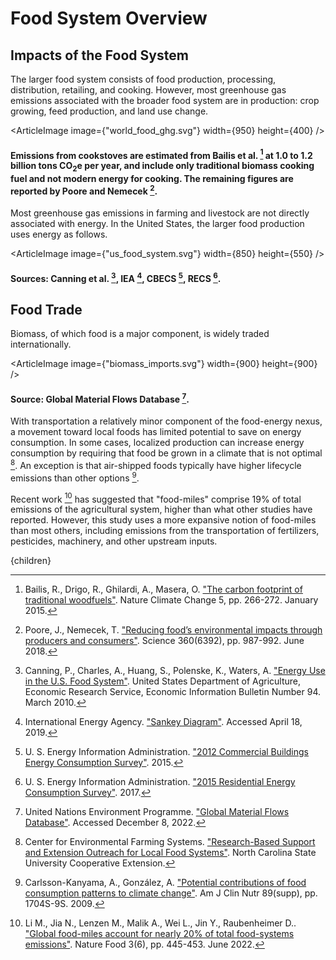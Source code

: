 


# Food System Overview

## Impacts of the Food System
The larger food system consists of food production, processing, distribution, retailing, and cooking. However, most greenhouse gas emissions associated with the broader food system are in production: crop growing, feed production, and land use change.

<ArticleImage image={"world_food_ghg.svg"} width={950} height={400} />
#### Emissions from cookstoves are estimated from Bailis et al. [^1] at 1.0 to 1.2 billion tons CO<sub>2</sub>e per year, and include only traditional biomass cooking fuel and not modern energy for cooking. The remaining figures are reported by Poore and Nemecek [^6].

Most greenhouse gas emissions in farming and livestock are not directly associated with energy. In the United States, the larger food production uses energy as follows.

<ArticleImage image={"us_food_system.svg"} width={850} height={550} />
#### Sources: Canning et al. [^2], IEA [^5], CBECS [^7], RECS [^8].

## Food Trade

Biomass, of which food is a major component, is widely traded internationally.

<ArticleImage image={"biomass_imports.svg"} width={900} height={900} />
#### Source: Global Material Flows Database [^10].

With transportation a relatively minor component of the food-energy nexus, a movement toward local foods has limited potential to save on energy consumption. In some cases, localized production can increase energy consumption by requiring that food be grown in a climate that is not optimal [^4]. An exception is that air-shipped foods typically have higher lifecycle emissions than other options [^3].

<FoodTradeSolution />

Recent work [^9] has suggested that "food-miles" comprise 19% of total emissions of the agricultural system, higher than what other studies have reported. However, this study uses a more expansive notion of food-miles than most others, including emissions from the transportation of fertilizers, pesticides, machinery, and other upstream inputs.

[^1]: Bailis, R., Drigo, R., Ghilardi, A., Masera, O. ["The carbon footprint of traditional woodfuels"](https://www.nature.com/articles/nclimate2491). Nature Climate Change 5, pp. 266-272. January 2015.

[^2]: Canning, P., Charles, A., Huang, S., Polenske, K., Waters, A. ["Energy Use in the U.S. Food System"](http://www.ers.usda.gov/publications/err-economic-research-report/err94.aspx). United States Department of Agriculture, Economic Research Service, Economic Information Bulletin Number 94. March 2010.

[^3]: Carlsson-Kanyama, A., González, A. ["Potential contributions of food consumption patterns to climate change"](http://ajcn.nutrition.org/content/89/5/1704S.short). Am J Clin Nutr 89(supp), pp. 1704S-9S. 2009.

[^4]: Center for Environmental Farming Systems. ["Research-Based Support and Extension Outreach for Local Food Systems"](http://www.cefs.ncsu.edu/resources/guides/research-based-support-for-local-food-systems.pdf). North Carolina State University Cooperative Extension.

[^5]: International Energy Agency. ["Sankey Diagram"](https://www.iea.org/Sankey/). Accessed April 18, 2019.

[^6]: Poore, J., Nemecek, T. ["Reducing food’s environmental impacts through producers and consumers"](https://science.sciencemag.org/content/360/6392/987). Science 360(6392), pp. 987-992. June 2018.

[^7]: U. S. Energy Information Administration. ["2012 Commercial Buildings Energy Consumption Survey"](https://www.eia.gov/consumption/commercial/). 2015.

[^8]: U. S. Energy Information Administration. ["2015 Residential Energy Consumption Survey"](https://www.eia.gov/consumption/residential/). 2017.

[^9]: Li M., Jia N., Lenzen M., Malik A., Wei L., Jin Y., Raubenheimer D.. ["Global food-miles account for nearly 20% of total food-systems emissions"](https://www.nature.com/articles/s43016-022-00531-w). Nature Food 3(6), pp. 445-453. June 2022.

[^10]: United Nations Environment Programme. ["Global Material Flows Database"](https://www.resourcepanel.org/global-material-flows-database). Accessed December 8, 2022.

  <Article 
    focusAreaUrl={focusAreaUrl} 
    hierarchy={hierarchy} 
    site={site}
  >
    {children}
  </Article>